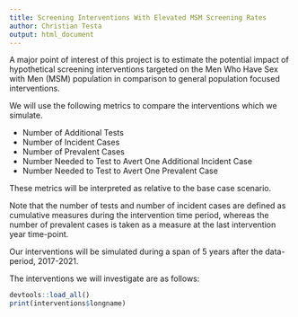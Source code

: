 ```yaml
---
title: Screening Interventions With Elevated MSM Screening Rates
author: Christian Testa
output: html_document
---
```


A major point of interest of this project is to estimate the 
potential impact of hypothetical screening interventions 
targeted on the Men Who Have Sex with Men (MSM) population in
comparison to general population focused interventions.

We will use the following metrics to compare the interventions which 
we simulate. 

- Number of Additional Tests
- Number of Incident Cases 
- Number of Prevalent Cases
- Number Needed to Test to Avert One Additional Incident Case
- Number Needed to Test to Avert One Prevalent Case

These metrics will be interpreted as relative to the base case scenario.

Note that the number of tests and number of incident cases are defined as cumulative
measures during the intervention time period, whereas the number of prevalent 
cases is taken as a measure at the last intervention year time-point.

Our interventions will be simulated during a span of 5 years after the data-period, 
2017-2021.

The interventions we will investigate are as follows: 

```r
devtools::load_all()
print(interventions$longname)
```

```r

```

